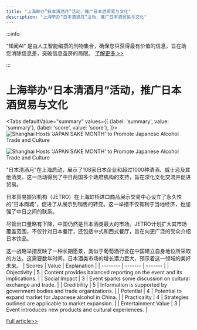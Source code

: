 ```yaml
---
title: "上海举办“日本清酒月”活动，推广日本酒贸易与文化"
description: "上海举办“日本清酒月”活动，推广日本酒贸易与文化"
---
```



:::info

“知闻AI“ 是由人工智能编撰的刊物集合，确保您只获得最有价值的信息，旨在助您消除信息差，突破信息茧房的局限。  [了解更多 >>](/)

:::

# 上海举办“日本清酒月”活动，推广日本酒贸易与文化


<Tabs
	defaultValue="summary"
	values={[
	{label: 'summary', value: 'summary'},
	{label: 'score', value: 'score'},
]}>
<TabItem value="summary">
<img
  src="https://image.informedainews.com/2024/06/Foo-5xE-1717639090-0.jpg"
  alt="Shanghai Hosts 'JAPAN SAKE MONTH' to Promote Japanese Alcohol Trade and Culture"
/>

<img
  src="https://image.informedainews.com/2024/06/Foo-UrI-1717639090-1.jpg"
  alt="Shanghai Hosts 'JAPAN SAKE MONTH' to Promote Japanese Alcohol Trade and Culture"
/>



"日本清酒月"在上海启动，展示了108家日本企业和超过1000种清酒、威士忌及其他酒类。这一活动得到了中日两国多个政府机构的支持，旨在深化文化交流并促进贸易。

日本贸易振兴机构（JETRO）在上海虹桥进口商品展示交易中心设立了永久性的"日本商城"，促进了从展示到销售的转变。这一举措不仅有利于当地经济，也加强了中日之间的联系。

尽管出口量略有下降，中国仍然是日本酒类最大的市场。JETRO计划扩大其市场覆盖范围，不仅针对日本餐厅，还包括中式和西式餐厅，旨在向更广泛的受众介绍日本饮品。

这一战略举措反映了一种长期愿景，类似于葡萄酒行业在中国建立自身地位所采取的方法，这需要数年时间。日本酒类市场的增长潜力巨大，预示着这一领域的美好未来。
</TabItem>
<TabItem value="score">
	| Scores     | Value   | Explanation |
	| -------- | ------- | ------- |
	| Objectivity  | 5    | Content provides balanced reporting on the event and its implications.    |
	| Social Impact | 3     | Event sparks some discussion on cultural exchange and trade.    |
	| Credibility    | 5    | Information is supported by government bodies and trade organizations.    |
	| Potential    | 4    | Potential to expand market for Japanese alcohol in China.    |
	| Practicality    | 4    | Strategies outlined are applicable to market expansion.    |
	| Entertainment Value    | 3    | Event introduces new products and cultural experiences.    |
</TabItem>
</Tabs>

[Full article>>](https://www.yicai.com/news/102138516.html)
